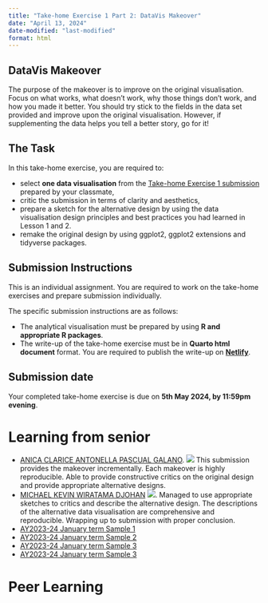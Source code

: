 ```yaml
---
title: "Take-home Exercise 1 Part 2: DataVis Makeover"
date: "April 13, 2024"
date-modified: "last-modified"
format: html
---
```


::: callout-important
## DataVis Makeover

The purpose of the makeover is to improve on the original visualisation. Focus on what works, what doesn’t work, why those things don’t work, and how you made it better. You should try stick to the fields in the data set provided and improve upon the original visualisation. However, if supplementing the data helps you tell a better story, go for it!
:::

## The Task

In this take-home exercise, you are required to:

-   select **one data visualisation** from the [Take-home Exercise 1 submission](https://isss608-ay2023-24apr.netlify.app/take-home_ex/th_ex01#peer-learning) prepared by your classmate,
-   critic the submission in terms of clarity and aesthetics,
-   prepare a sketch for the alternative design by using the data visualisation design principles and best practices you had learned in Lesson 1 and 2.
-   remake the original design by using ggplot2, ggplot2 extensions and tidyverse packages.

## Submission Instructions

This is an individual assignment. You are required to work on the take-home exercises and prepare submission individually.

The specific submission instructions are as follows:

-   The analytical visualisation must be prepared by using **R and appropriate R packages**.
-   The write-up of the take-home exercise must be in **Quarto html document** format. You are required to publish the write-up on [**Netlify**](https://www.netlify.com/).

## Submission date

Your completed take-home exercise is due on **5th May 2024, by 11:59pm evening**.

# Learning from senior

-   [ANICA CLARICE ANTONELLA PASCUAL GALANO](https://acapvisualano.netlify.app/take-home_ex/take-home_ex2/take-home_ex2). ![](img/thumbup1.jpg) This submission provides the makeover incrementally. Each makeover is highly reproducible. Able to provide constructive critics on the original design and provide appropriate alternative designs.
-   [MICHAEL KEVIN WIRATAMA DJOHAN](https://isss608-michaeldj.netlify.app/take-home_ex/take-home_ex02/take-home_ex02) ![](img/thumbup1.jpg). Managed to use appropriate sketches to critics and describe the alternative design. The descriptions of the alternative data visualisation are comprehensive and reproducible. Wrapping up to submission with proper conclusion.
-   [AY2023-24 January term Sample 1](https://akalestale.netlify.app/take-home_ex/take-home_ex02/take-home_ex02)
-   [AY2023-24 January term Sample 2](https://janettoaisss608.netlify.app/take-home_ex/take-home_ex02/take-home_ex02)
-   [AY2023-24 January term Sample 3](https://isss608-24jan-jiayili.netlify.app/take-home_ex/take-home_ex02/take-home_ex02)
-   [AY2023-24 January term Sample 3](https://iss608-vaa-victorianeo.netlify.app/take-home_ex/take-home_ex02/take-home_ex02)

# Peer Learning
